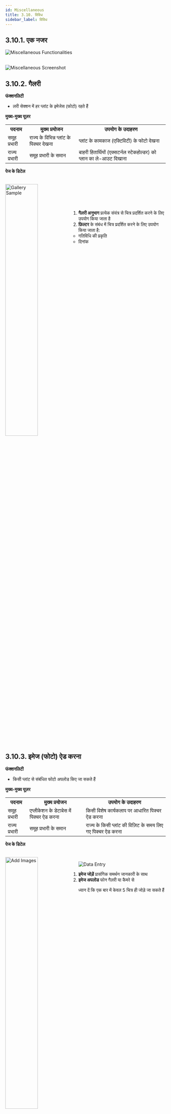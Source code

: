 ```yaml
---
id: Miscellaneous
title: 3.10. विविध
sidebar_label: विविध
---
```



## 3.10.1. एक नजर
![Miscellaneous Functionalities](./assets/3.110_MiscFunctionaties.svg)
<br/><br/>

![Miscellaneous Screenshot](./assets/3.111_MiscScreenShot.png)


## 3.10.2. गैलरी
**फंक्शनलिटी**
* लरी सेक्शन में हर प्लांट के इमेजेस (फोटो) रहते हैं

**मुख्य-मुख्य यूज़र**
<table>
  <tr>
    <th>पदनाम</th>
    <th>मुख्य प्रयोजन</th>
    <th>उपयोग के उदाहरण</th>
  </tr>
  <tr>
    <td>समूह प्रभारी</td>
    <td>राज्य के विभिन्न प्लांट के पिक्चर देखना</td>
    <td>प्लांट के कामकाज (एक्टिविटी) के फोटो देखना</td>
  </tr>
  <tr>
    <td>राज्य प्रभारी</td>
    <td>समूह प्रभारी के समान</td>
    <td>बाहरी हितार्थियों (एक्सटर्नल स्टेकहोल्डर) को प्लान का ले-आउट दिखाना</td>
  </tr>
</table>

**पेज के डिटेल**

<br clear="right"/>
<img align="left" src={useBaseUrl("img/scrnshts/3.10.2_Gallery.png")} alt="Gallery Sample" width="45%"/>
<br></br><br></br>

1.  **गैलरी अनुभाग** प्रत्येक संयंत्र से चित्र प्रदर्शित करने के लिए उपयोग किया जाता है
2.  **फ़िल्टर** के संबंध में चित्र प्रदर्शित करने के लिए उपयोग किया जाता है:
     * गतिविधि की प्रकृति
     * दिनांक

<br clear="both"/>


<!-- ![Gallery Sample](./assets/3.112_GallerySample.png) -->


## 3.10.3. इमेज (फोटो) ऐड करना
**फंक्शनलिटी**
* किसी प्लांट से संबंधित फोटो अपलोड किए जा सकते हैं

**मुख्य-मुख्य यूज़र**
<table>
  <tr>
    <th>पदनाम</th>
    <th>मुख्य प्रयोजन</th>
    <th>उपयोग के उदाहरण</th>
  </tr>
  <tr>
    <td>समूह प्रभारी</td>
    <td>एप्लीकेशन के डेटाबेस में पिक्चर ऐड करना</td>
    <td>किसी विशेष कार्यकलाप पर आधारित पिक्चर ऐड करना</td>
  </tr>
  <tr>
    <td>राज्य प्रभारी</td>
    <td>समूह प्रभारी के समान</td>
    <td>राज्य के किसी प्लांट की विज़िट के समय लिए गए पिक्चर ऐड करना</td>
  </tr>
</table>

**पेज के डिटेल**

<br clear="right"/>
<img align="left" src={useBaseUrl("img/scrnshts/3.10.3_AddImages.png")} alt="Add Images" width="45%"/>

![Data Entry](/img/scrnshts/App_DataEntry.png)
1.   **इमेज जोड़ें** प्रासंगिक समर्थन जानकारी के साथ
2.   **इमेज अपलोड** फोन गैलरी या कैमरे से

ध्यान दें कि एक बार में केवल 5 चित्र ही जोड़े जा सकते हैं

<br clear="both"/>


<!-- ![Add Images](./assets/3.113_AddImages.png) -->


## 3.10.4. संपर्क सूत्र
फंक्शनलिटी
* इसमें कंपनी के लिए कार्य कर रहे हर ऑपरेटर और उनके संपर्क सूत्रों की सूची रहती है

**नेविगेशन**

इस पेज पर मेन मैन्यू से भी पहुँचा जा सकता है। विवरण के लिए 3.4.7. देखें।


## 3.10.5. सूचनाएँ (नोटिफिकेशन्स)
**फंक्शनलिटी**
* इस सेक्शन में यूज़र सभी प्राप्त और प्रेषित एसएमएस देख सकता है।

**मुख्य-मुख्य यूज़र**
<table>
  <tr>
    <th>पदनाम</th>
    <th>मुख्य प्रयोजन</th>
    <th>उपयोग के उदाहरण</th>
  </tr>
  <tr>
    <td>सभी कर्मचारी</td>
    <td>कंपनी द्वारा भेजे गए एसएमएस संदेशों देखना</td>
    <td>कंपनी की ओर से भेजे गए एसएमएस को वेरिफाइ करना, चाहे एजेंट ने एसएमएस अपने फोन से डिलीट कर दिए हों।</td>
  </tr>
</table>


**पेज के डिटेल**

<br clear="right"/>
<img align="left" src={useBaseUrl("img/scrnshts/3.10.5_Notifications.png")} alt="Notification" width="45%"/>
<br></br><br></br><br></br>

1.  **संदेश सूची** एक विशेष एसएमएस की सामग्री को प्रदर्शित करता है जिस तारीख और समय के साथ इसे भेजा गया था
2.  **सर्च आइकॉन** जो विषय नाम में टाइप करके एक विशेष एसएमएस खोजने में मदद करता है
3.  **फ़िल्टर बार** से और तारीखों को प्रदर्शित करके संकीर्ण परिणामों के लिए उपयोग किया जाता है

<br clear="both"/>


<!-- ![Notification](./assets/3.114_Notification.png) -->


## 3.10.6. प्लांट बंद रहने (शट-डाउन) के संदेश
**फंक्शनलिटी**
* यूज़र ग्राहकों के एक छोटे समूह को एसएमएस भेजकर प्लांट बद रहने के बारे में चेता सकता है

**मुख्य-मुख्य यूज़र**
<table>
  <tr>
    <th>पदनाम</th>
    <th>मुख्य प्रयोजन</th>
    <th>उपयोग के उदाहरण</th>
  </tr>
  <tr>
    <td>समूह प्रभारी</td>
    <td>प्लांट के ग्राहकों को प्लांट बंद रहने की अवधि सूचित करना</td>
    <td>सभी ग्राहकों को संदेश कि मेन्टेनेन्स के लिए प्लांट को अगले तीन घंटे तक बंद रखना होगा</td>
  </tr>
  <tr>
    <td>राज्य प्रभारी</td>
    <td>समूह प्रभारी के समान</td>
    <td>समूह प्रभारी के समान</td>
  </tr>
</table>


**पेज के डिटेल**

<br clear="right"/>
<img align="left" src={useBaseUrl("img/scrnshts/3.10.6_PlantShutdownMessage.png")} alt="Plant Shutdown SMS" width="45%"/>
<br></br><br></br>

1.  **इनपुट विवरण** एसएमएस भेजने के लिए डेटा जमा करने को पूरा करने के लिए
2.  **एसएमएस टेम्पलेट** जो भेजे गए संदेश का वर्णन करता है
3.  **सबमिट करें** संदेश भेजता है

<br clear="both"/>


<!-- ![Plant Shutdown SMS](./assets/3.115_PlantShutdownSMS.png) -->


## 3.7.10. एसयूजी
**फंक्शनलिटी**
* एसयूजी सेक्शन विभिन्न प्लांट के उपभोक्ता-समूह (पूल) की पहचान कर समूह बनाता है
* यह सेक्शन केवल एचसीएलएफ एजेंटों को उपलब्ध है

**मुख्य-मुख्य यूज़र**
<table>
  <tr>
    <th>पदनाम</th>
    <th>मुख्य प्रयोजन</th>
    <th>उपयोग के उदाहरण</th>
  </tr>
  <tr>
    <td>ऑपरेटर</td>
    <td>किसी प्लांट के सभी एक्टिव एसयूजी के बारे में रिपोर्ट मेन्टेन करना</td>
    <td>एसयूजी सदस्यों की सूची रिव्यू करना और संबंधित सदस्य से संपर्क करना</td>
  </tr>
  <tr>
    <td>सीएसए</td>
    <td>ऑपरेटर के समान</td>
    <td>ऑपरेटर के समान</td>
  </tr>
  <tr>
    <td>समूह प्रभारी</td>
    <td>ऑपरेटर के समान</td>
    <td>ऑपरेटर के समान</td>
  </tr>
</table>

**पेज के डिटेल**

<br clear="right"/>
<img align="left" src={useBaseUrl("img/scrnshts/3.10.7_1_SUG.png")} alt="SUG List" width="45%"/>
<br></br><br></br>

1.  **एसयूजी सूची** एसयूजी नाम और बैंक विवरण दिखाते हुए
2.  **सदस्य बटन** SUG सदस्यों की सूची में रीडायरेक्ट करता है, जैसा कि अगले स्क्रीनशॉट में दिखाया गया है
3.  **सर्च आइकन** नाम लिखकर किसी विशेष SUG को खोजने के लिए

<br clear="both"/>
<br clear="right"/>
<img align="left" src={useBaseUrl("img/scrnshts/3.10.7_2_SUG.png")} alt="SUG Member List" width="45%"/>
<br></br><br></br><br></br>

** SUG सदस्य सूची **
1.  **सदस्य सूची** में SUG के सदस्यों का नाम और विवरण होता है

सदस्य को टैप करके बुलाया जा सकता है

2.  **खोज चिह्न** टाइपिंग द्वारा सदस्य सूची के परिणामों को कम करने के लिए उपयोग किया जाता है

<br clear="both"/>


<!-- ![SUG List](./assets/3.116_SUGList.png)

![SUG Member List](./assets/3.117_SUGMemberList.png) -->



